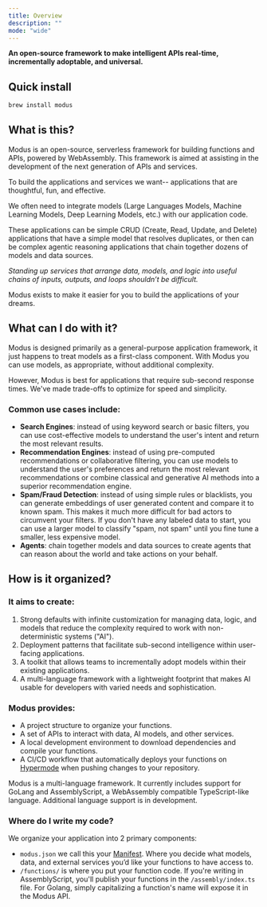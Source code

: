 ```yaml
---
title: Overview
description: ""
mode: "wide"
---
```


**An open-source framework to make intelligent APIs real-time, incrementally adoptable, and universal.**

## Quick install


```bash
brew install modus
```


## What is this?
Modus is an open-source, serverless framework for building functions and APIs, powered by WebAssembly. This framework is aimed at assisting in the development of the next generation of APIs and services.

To build the applications and services we want-- applications that are thoughtful, fun, and effective. 

We often need to integrate models (Large Languages Models, Machine Learning Models, Deep Learning Models, etc.) with our application code. 

These applications can be simple CRUD (Create, Read, Update, and Delete) applications that have a simple model that resolves duplicates, or then can be complex agentic reasoning applications that chain together dozens of models and data sources.

*Standing up services that arrange data, models, and logic into useful chains of inputs, outputs, and loops shouldn’t be difficult.* 

Modus exists to make it easier for you to build the applications of your dreams.

## What can I do with it?
Modus is designed primarily as a general-purpose application framework, it just happens to treat models as a first-class component. With Modus you can use models, as appropriate, without additional complexity. 

However, Modus is best for applications that require sub-second response times. We've made trade-offs to optimize for speed and simplicity. 

### Common use cases include:
- **Search Engines**: instead of using keyword search or basic filters, you can use cost-effective models to understand the user's intent and return the most relevant results.
- **Recommendation Engines**: instead of using pre-computed recommendations or collaborative filtering, you can use models to understand the user's preferences and return the most relevant recommendations or combine classical and generative AI methods into a superior recommendation engine.
- **Spam/Fraud Detection**: instead of using simple rules or blacklists, you can generate embeddings of user generated content and compare it to known spam. This makes it much more difficult for bad actors to circumvent your filters. If you don't have any labeled data to start, you can use a larger model to classify "spam, not spam" until you fine tune a smaller, less expensive model.
- **Agents**: chain together models and data sources to create agents that can reason about the world and take actions on your behalf.

## How is it organized?

### It aims to create:
1. Strong defaults with infinite customization for managing data, logic, and models that reduce the complexity required to work with non-deterministic systems ("AI"). 
2. Deployment patterns that facilitate sub-second intelligence within user-facing applications.
3. A toolkit that allows teams to incrementally adopt models within their existing applications. 
4. A multi-language framework with a lightweight footprint that makes AI usable for developers with varied needs and sophistication.

### Modus provides:
- A project structure to organize your functions.
- A set of APIs to interact with data, AI models, and other services.
- A local development environment to download dependencies and compile your functions.
- A CI/CD workflow that automatically deploys your functions on [Hypermode](hypermode.com/new) when pushing changes to your repository.

<Note>
Modus is a multi-language framework. It currently includes support for GoLang and AssemblyScript, a WebAssembly compatible TypeScript-like language. Additional language support is in development. 
</Note>

### Where do I write my code? 

We organize your application into 2 primary components:

- `modus.json` we call this your [Manifest](https://hypermode-modus-docs.mintlify.app/modus/app-manifest). Where you decide what models, data, and external services you’d like your functions to have access to. 
- `/functions/` is where you put your function code. If you're writing in AssemblyScript, you'll publish your functions in the `/assembly/index.ts` file. For Golang, simply capitalizing a function's name will expose it in the Modus API. 
